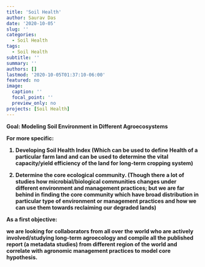 ```yaml
---
title: 'Soil Health'
author: Saurav Das
date: '2020-10-05'
slug: ''
categories:
  - Soil Health
tags:
  - Soil Health
subtitle: ''
summary: ''
authors: []
lastmod: '2020-10-05T01:37:10-06:00'
featured: no
image:
  caption: ''
  focal_point: ''
  preview_only: no
projects: [Soil Health]
---
```

<b> Goal: Modeling Soil Environment in Different Agroecosystems <b>

For more specific:

1. Developing Soil Health Index (Which can be used to define Health of a particular farm land and can be used to determine the vital capacity/yield efficiency of the land for long-term cropping system)

2. Determine the core ecological community. (Though there a lot of studies how microbial/biological communities changes under different environment and management practices; but we are far behind in finding the core community which have broad distribution in particular type of environment or management practices and how we can use them towards reclaiming our degraded lands)

As a first objective:

we are looking for collaborators from all over the world who are actively involved/studying long-term agroecology and compile all the published report (a metadata studies) from different region of the world and correlate with agronomic management practices to model core hypothesis.



